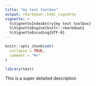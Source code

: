 ```yaml
---
title: "my test toolbox"
output: rmarkdown::html_vignette
vignette: >
  %\VignetteIndexEntry{my test toolbox}
  %\VignetteEngine{knitr::rmarkdown}
  %\VignetteEncoding{UTF-8}
---
```


```r
knitr::opts_chunk$set(
  collapse = TRUE,
  comment = "#>"
)
```

```r
library(test)
```

This is a super detailed description
